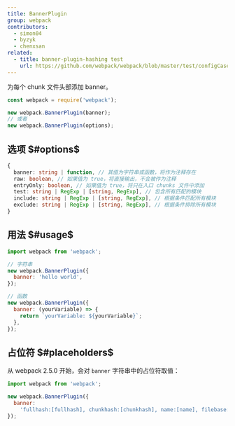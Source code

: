 ```yaml
---
title: BannerPlugin
group: webpack
contributors:
  - simon04
  - byzyk
  - chenxsan
related:
  - title: banner-plugin-hashing test
    url: https://github.com/webpack/webpack/blob/master/test/configCases/plugins/banner-plugin-hashing/webpack.config.js
---
```


为每个 chunk 文件头部添加 banner。

```javascript
const webpack = require('webpack');

new webpack.BannerPlugin(banner);
// 或者
new webpack.BannerPlugin(options);
```

## 选项 $#options$

```ts
{
  banner: string | function, // 其值为字符串或函数，将作为注释存在
  raw: boolean, // 如果值为 true，将直接输出，不会被作为注释
  entryOnly: boolean, // 如果值为 true，将只在入口 chunks 文件中添加
  test: string | RegExp | [string, RegExp], // 包含所有匹配的模块
  include: string | RegExp | [string, RegExp], // 根据条件匹配所有模块
  exclude: string | RegExp | [string, RegExp], // 根据条件排除所有模块
}
```

## 用法 $#usage$

```javascript
import webpack from 'webpack';

// 字符串
new webpack.BannerPlugin({
  banner: 'hello world',
});

// 函数
new webpack.BannerPlugin({
  banner: (yourVariable) => {
    return `yourVariable: ${yourVariable}`;
  },
});
```

## 占位符 $#placeholders$

从 webpack 2.5.0 开始，会对 `banner` 字符串中的占位符取值：

```javascript
import webpack from 'webpack';

new webpack.BannerPlugin({
  banner:
    'fullhash:[fullhash], chunkhash:[chunkhash], name:[name], filebase:[filebase], query:[query], file:[file]',
});
```
